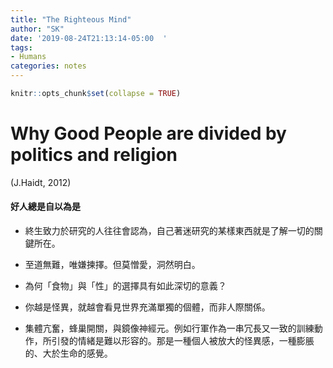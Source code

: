 ```yaml
---
title: "The Righteous Mind"
author: "SK"
date: '2019-08-24T21:13:14-05:00  '
tags:
- Humans
categories: notes
---
```


```r
knitr::opts_chunk$set(collapse = TRUE)
```

# Why Good People are divided by politics and religion
(J.Haidt, 2012)

#### 好人總是自以為是

- 終生致力於研究的人往往會認為，自己著迷研究的某樣東西就是了解一切的關鍵所在。

- 至道無難，唯嫌揀擇。但莫憎愛，洞然明白。

- 為何「食物」與「性」的選擇具有如此深切的意義？

- 你越是怪異，就越會看見世界充滿單獨的個體，而非人際關係。

- 集體亢奮，蜂巢開關，與鏡像神經元。例如行軍作為一串冗長又一致的訓練動作，所引發的情緒是難以形容的。那是一種個人被放大的怪異感，一種膨脹的、大於生命的感覺。

